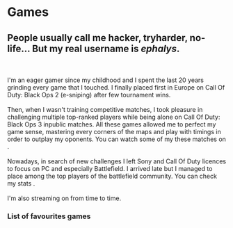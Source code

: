 
# Games

## People usually call me hacker, tryharder, no-life… But my real username is *ephalys*.
\
\
I'm an eager gamer since my childhood and I spent the last 20
years grinding every game that I touched. I finally placed
first in Europe on Call Of Duty: Black Ops 2 (e-sniping)
after few tournament wins.
\
\
Then, when I wasn't training competitive matches, I took
pleasure in challenging multiple top-ranked players while being
alone on Call Of Duty: Black Ops 3 inpublic matches.
All these games allowed me to perfect my game sense, mastering
every corners of the maps and play with timings in order to
outplay my oponents. You can watch some of my these matches
on <ExternalLink link="https://www.youtube.com/ephalys" text="Youtube" />.
\
\
Nowadays, in search of new challenges I left Sony and Call Of Duty
licences to focus on PC and especially Battlefield. I arrived late 
but I managed to place among the top players of the battlefield
community. You can check my stats
<ExternalLink link="https://battlefieldtracker.com/bfv/profile/origin/ephalys/overview" text="Here"/>.
\
\
I'm also streaming on <ExternalLink link="https://www.twitch.tv/ephalys" text="Twitch" /> from time to time.

### List of favourites games

<RichList items={games} />

